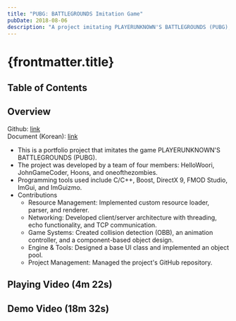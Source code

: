 ```yaml
---
title: "PUBG: BATTLEGROUNDS Imitation Game"
pubDate: 2018-08-06
description: "A project imitating PLAYERUNKNOWN'S BATTLEGROUNDS (PUBG), developed by a four-member team using C/C++, Boost, DirectX 9, FMOD Studio, ImGui, and ImGuizmo."
---
```



# {frontmatter.title}

## Table of Contents

## Overview

Github: [link](https://github.com/harryplusplus/TeamAvengers_PUBG)  
Document (Korean): [link](https://drive.google.com/file/d/1fthnyNWZ84Ae6JCdW5knk7wUbed6sj7T/view?usp=sharing)

- This is a portfolio project that imitates the game PLAYERUNKNOWN'S BATTLEGROUNDS (PUBG).
- The project was developed by a team of four members: HelloWoori, JohnGameCoder, Hoons, and oneofthezombies.
- Programming tools used include C/C++, Boost, DirectX 9, FMOD Studio, ImGui, and ImGuizmo.
- Contributions
  - Resource Management: Implemented custom resource loader, parser, and renderer.
  - Networking: Developed client/server architecture with threading, echo functionality, and TCP communication.
  - Game Systems: Created collision detection (OBB), an animation controller, and a component-based object design.
  - Engine & Tools: Designed a base UI class and implemented an object pool.
  - Project Management: Managed the project's GitHub repository.

## Playing Video (4m 22s)

<YouTubeEmbed videoId="Anu5nLHhWZY" />

## Demo Video (18m 32s)

<YouTubeEmbed videoId="Nr4cj6VqXCM" />
